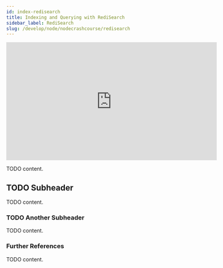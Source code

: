 ```yaml
---
id: index-redisearch
title: Indexing and Querying with RediSearch
sidebar_label: RediSearch
slug: /develop/node/nodecrashcourse/redisearch
---
```



<div class="text--center">
<iframe width="560" height="315" src="https://www.youtube.com/embed/Ik1WXPX3WNU" frameborder="0" allow="accelerometer; autoplay; clipboard-write; encrypted-media; gyroscope; picture-in-picture" allowfullscreen></iframe>
</div>

TODO content.

## TODO Subheader

TODO content.

### TODO Another Subheader

TODO content.

### Further References

TODO content.
